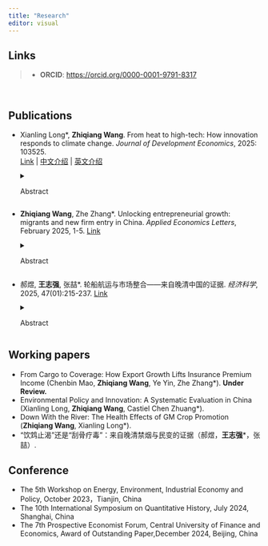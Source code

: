 ```yaml
---
title: "Research"
editor: visual
---
```


::: callout-note
## Links

> -   **ORCID**: <https://orcid.org/0000-0001-9791-8317>
:::

 

## Publications

-   Xianling Long\*, **Zhiqiang Wang**. From heat to high-tech: How innovation responds to climate change. *Journal of Development Economics*, 2025: 103525.\
    [Link](https://www.sciencedirect.com/science/article/pii/S0304387825000768) \| [中文介绍](https://mp.weixin.qq.com/s/68jwuurFhctYJFucG1JmvA) \| [英文介绍](https://voxdev.org/topic/energy-environment/heat-high-tech-how-innovation-responds-climate-change)\

    ::: {style="margin-top:-0.2em;"}
    :::

    <details>

    <summary>Abstract</summary>

    This paper examines how firms respond to climate change through technological innovation. We emphasize that firms facing climate change are not always those innovating. Instead, innovation occurs either to mitigate a firm’s own climate-related damages (internal demand) or to supply climate-related technologies to other firms (external demand). To reflect this, we measure patent-specific exposure to climate change rather than traditional firm-level exposure to local temperatures. Our findings show that in China, climate adaptation patents increased by 8.62%, and climate mitigation patents grew by 10.68% in response to climate change. We document that new technologies respond positively to climate change due to rising public awareness, shifting demand, and regulatory pressures.

    </details>

-   **Zhiqiang Wang**, Zhe Zhang\*. Unlocking entrepreneurial growth: migrants and new firm entry in China. *Applied Economics Letters*, February 2025, 1-5. [Link](https://doi.org/10.1080/13504851.2025.2472033)

    ::: {style="margin-top:-0.2em;"}
    :::

    <details>

    <summary>Abstract</summary>

    Using administrative data on firm registrations in China from 2000 to 2005 and employing a shift-share design, this study estimates the causal impact of rural-urban migration on new firm entry. Our findings show that the influx of migrants significantly increases new firm creation by reducing wages for low- skilled labour, thereby lowering labour costs for firms. This effect is especially pronounced in industries characterized by lower patent intensity, lower skill requirements, and higher labour intensity. The study underscores the vital role of labour mobility in driving entrepreneurial growth.

    </details>

-   郝煜, **王志强**, 张喆\*. 轮船航运与市场整合——来自晚清中国的证据. *经济科学*, 2025, 47(01):215-237. [Link](https://ccj.pku.edu.cn/article/info?aid=664327856459845)\

    ::: {style="margin-top:-0.2em;"}
    :::

    <details>

    <summary>Abstract</summary>

    以蒸汽为主要动力的轮船的引进改进了内河航运的效率， 降低了交通成本，提高了清末中国的市场整合程度。 本文以清政府在 «马关条约» 后允许轮船进入非通商口岸的内河航运为准自然实验。 研究发现， 轮船航运提高了位于同一条长江支流的府对之间的市场整合程度， 相对于对照组， 这些府对间的粮价差异降低了 4.65%。 这解释了该地区这一时期实际粮价差异下降的 37%。 机制分析表明， 这种效应只在具备通航条件的长江支流以及通航条件较好的府对较为明显。 最后， 该效应对于运输距离较长、 贸易潜力较大的府对影响更大， 这表明轮船技术的应用存在固定成本和规模经济。 本文的发现表明近代以来的市场一体化受制于制度、 地理、 市场规模等因素， 呈现出曲折发展和时空局限的面貌， 从而为今天 “构建国内统一大市场” 战略的实施提供了有益的历史镜鉴。

    </details>

## Working papers

-   From Cargo to Coverage: How Export Growth Lifts Insurance Premium Income (Chenbin Mao, **Zhiqiang Wang**, Ye Yin, Zhe Zhang\*). **Under Review.**
-   Environmental Policy and Innovation: A Systematic Evaluation in China (Xianling Long, **Zhiqiang Wang**, Castiel Chen Zhuang\*).
-   Down With the River: The Health Effects of GM Crop Promotion (**Zhiqiang Wang**, Xianling Long\*).
-   “饮鸩止渴”还是“刮骨疗毒”：来自晚清禁烟与民变的证据（郝煜，**王志强**\*，张喆）.

## Conference

-   The 5th Workshop on Energy, Environment, Industrial Economy and Policy, October 2023，Tianjin, China
-   The 10th International Symposium on Quantitative History, July 2024, Shanghai, China
-   The 7th Prospective Economist Forum, Central University of Finance and Economics, Award of Outstanding Paper,December 2024, Beijing, China